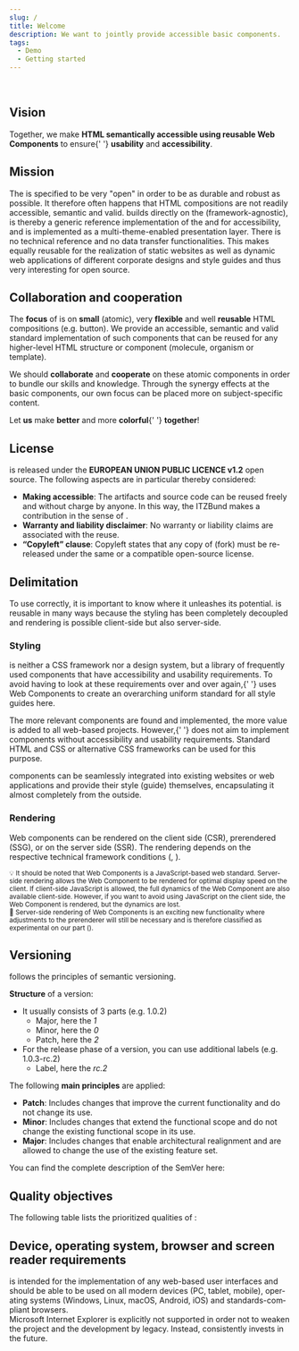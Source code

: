 ```yaml
---
slug: /
title: Welcome
description: We want to jointly provide accessible basic components.
tags:
  - Demo
  - Getting started
---
```




<div className="flex gap-4">
	<KolLogo
		_org="ITZBund"
		style={{
			display: 'block',
			width: '175px',
			marginTop: '1em',
		}}
	/>
	<KolKolibri
		style={{
			display: 'block',
			width: '100px',
			marginBottom: '1em',
		}}
	/>
</div>

<KolAlert _type="info" _variant="card">
	<KolLink _label="Learn here why KoliBri is so helpful." _href="/en/docs/concepts/styling/theming" />
</KolAlert>

<br />

<p className="col-12">
	<KoliBriAbbr />
</p>

## Vision

<p className="col-12">
	Together, we make <strong>HTML semantically accessible using reusable Web Components</strong> to ensure{' '}
	<strong>usability</strong> and <strong>accessibility</strong>.
</p>

## Mission

<p className="col-12">
	The <KolLink _label="HTML web standard" _href="https://html.spec.whatwg.org" _target="_blank" /> is specified to be very "open" in order to be as durable and robust as possible. It therefore often happens that HTML compositions are not readily accessible, semantic and valid.
	<KoliBri /> builds directly on the <KolLink _label="W3C" _href="https://www.w3.org" _target="_blank"/>
	<KolLink _label="web standards" _href="https://www.w3.org/standards/webdesign/" _target="_blank" /> (framework-agnostic), is thereby a generic reference implementation of the
	<KolLink _label="WCAG standard" _href="https://www.w3.org/WAI/standards-guidelines/wcag/" _target="_blank" /> and
	<KolLink _label="BITV" _href="https://www.bitvtest.de/bitv_test.html" _target="_blank" /> for accessibility, and is implemented as a multi-theme-enabled presentation layer. There is no technical reference and
	no data transfer functionalities. This makes <KoliBri /> equally reusable for the realization of static websites as
	well as dynamic web applications of different corporate designs and style guides and thus very interesting for open
	source.
</p>

## Collaboration and cooperation

<p>
	The <strong>focus</strong> of <KoliBri /> is on <strong>small</strong> (atomic), very <strong>flexible</strong> and
	well <strong>reusable</strong> HTML compositions (e.g. button). We provide an accessible, semantic and valid standard
	implementation of such components that can be reused for any higher-level HTML structure or component (molecule,
	organism or template).
</p>
<p>
	We should <strong>collaborate</strong> and <strong>cooperate</strong> on these atomic components in order to bundle
	our skills and knowledge. Through the synergy effects at the basic components, our own focus can be placed more on
	subject-specific content.
</p>
<p>
	Let <strong>us</strong> make <KoliBri /> <strong>better</strong> and more <strong>colorful</strong>{' '}
	<strong>together</strong>!
</p>

## License

<p className="col-12">
	<KoliBri /> is released under the <strong>EUROPEAN UNION PUBLIC LICENCE v1.2</strong> open source. The following
	aspects are in particular thereby considered:
	<ul>
		<li>
			<strong>Making accessible</strong>: The artifacts and source code can be reused freely and without charge by
			anyone. In this way, the ITZBund makes a contribution in the sense of <KolLink _label="“Public Money – Public Code”" _href="https://publiccode.eu/" _target="_blank" />.
		</li>
		<li>
			<strong>Warranty and liability disclaimer</strong>: No warranty or liability claims are associated with the reuse.
		</li>
		<li>
			<strong>“Copyleft” clause</strong>: Copyleft states that any copy of <KoliBri /> (fork) must be re-released under
			the same or a compatible open-source license.
		</li>
	</ul>
</p>

## Delimitation

<p className="col-12">
	To use <KoliBri /> correctly, it is important to know where it unleashes its potential. <KoliBri /> is reusable in
	many ways because the styling has been completely decoupled and rendering is possible client-side but also
	server-side.
</p>

### Styling

<p className="col-12">
	<KoliBri /> is neither a CSS framework nor a design system, but a library of frequently used components that have
	accessibility and usability requirements. To avoid having to look at these requirements over and over again,{' '}
	<KoliBri /> uses Web Components to create an overarching uniform standard for all style guides here.
</p>
<p className="col-12">
	The more relevant components are found and implemented, the more value is added to all web-based projects. However,{' '}
	<KoliBri /> does not aim to implement components without accessibility and usability requirements. Standard HTML and
	CSS or alternative CSS frameworks can be used for this purpose.
</p>
<p className="col-12">
	<KolAlert _type="success" _variant="card">
		<KoliBri /> components can be seamlessly integrated into existing websites or web applications and provide their
		style (guide) themselves, encapsulating it almost completely from the outside.
	</KolAlert>
</p>

### Rendering

<p className="col-12">
	Web components can be rendered on the client side (CSR), prerendered (SSG), or on the server side (SSR). The rendering
	depends on the respective technical framework conditions (<KolLink _label="https://web.dev" _href="https://web.dev/rendering-on-the-web/" _target="_blank" />, <KolLink _label="https://medium.com" _href="https://medium.com/nerd-for-tech/compare-and-contrast-csr-ssr-and-ssg-in-nextjs-58e3caf2e15e" _target="_blank" />).
</p>
<p>
	<KolAlert _type="info" _variant="card">
		<small>
			💡 It should be noted that Web Components is a JavaScript-based web standard. Server-side rendering allows the Web
			Component to be rendered for optimal display speed on the client. If client-side JavaScript is allowed, the full
			dynamics of the Web Component are also available client-side. However, if you want to avoid using JavaScript on
			the client side, the Web Component is rendered, but the dynamics are lost.
		</small>
	</KolAlert>
	<br />
	<KolAlert _type="info" _variant="card">
		<small>
			🧪 Server-side rendering of Web Components is an exciting new functionality where adjustments to the prerenderer
			will still be necessary and is therefore classified as experimental on our part (<KolLink _label="https://web.dev" _href="https://web.dev/declarative-shadow-dom/" _target="_blank" />).
		</small>
	</KolAlert>
</p>

## Versioning

<p className="col-12">
	<KoliBri /> follows the principles of semantic versioning.
</p>
<p className="col-12">
	<strong>Structure</strong> of a version:
	<ul>
		<li>
			It usually consists of 3 parts (e.g. 1.0.2)
			<ul>
				<li>
					Major, here the <i>1</i>
				</li>
				<li>
					Minor, here the <i>0</i>
				</li>
				<li>
					Patch, here the <i>2</i>
				</li>
			</ul>
		</li>
		<li>
			For the release phase of a version, you can use additional labels (e.g. 1.0.3-rc.2)
			<ul>
				<li>
					Label, here the <i>rc.2</i>
				</li>
			</ul>
		</li>
	</ul>
</p>
<p className="col-12">
	The following <strong>main principles</strong> are applied:
	<ul>
		<li>
			<b>Patch</b>: Includes changes that improve the current functionality and do not change its use.
		</li>
		<li>
			<b>Minor</b>: Includes changes that extend the functional scope and do not change the existing functional scope in
			its use.
		</li>
		<li>
			<b>Major</b>: Includes changes that enable architectural realignment and are allowed to change the use of the
			existing feature set.
		</li>
	</ul>
	You can find the complete description of the SemVer here: <KolLink _label="https://semver.org" _href="https://semver.org" _target="_blank" />
</p>

## Quality objectives

<p className="col-12">
	The following table lists the prioritized qualities of <KoliBri />:
</p>
<WelcomeQualityTable lang="en" />

## Device, operating system, browser and screen reader requirements

<p className="col-12">
	<KoliBri /> is intended for the implementation of any web-based user interfaces and should be able to be used on all
	modern devices (PC, tablet, mobile), operating systems (Windows, Linux, macOS, Android, iOS) and standards-compliant
	browsers.
	<br />
	Microsoft Internet Explorer is explicitly not supported in order not to weaken the project and the development by
	legacy. Instead, <KoliBri /> consistently invests in the future.
</p>
<WelcomeSupportTable lang="en" />
